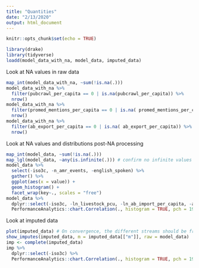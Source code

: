 ```yaml
---
title: "Quantities"
date: "2/13/2020"
output: html_document
---
```


```r
knitr::opts_chunk$set(echo = TRUE)
```

```r
library(drake)
library(tidyverse)
loadd(model_data_with_na, model_data, imputed_data)
```

Look at NA values in raw data
```r
map_int(model_data_with_na, ~sum(!is.na(.)))
model_data_with_na %>% 
  filter(pubcrawl_per_capita == 0 | is.na(pubcrawl_per_capita)) %>%
  nrow()
model_data_with_na %>% 
  filter(promed_mentions_per_capita == 0 | is.na( promed_mentions_per_capita)) %>%
  nrow()
model_data_with_na %>% 
  filter(ab_export_per_capita == 0 | is.na( ab_export_per_capita)) %>%
  nrow()

```

Look at NA values and distributions  post-NA processing

```r
map_int(model_data, ~sum(!is.na(.)))
map_lgl(model_data, ~any(is.infinite(.))) # confirm no infinite values
model_data %>%
  select(-iso3c, -n_amr_events, -english_spoken) %>%
  gather() %>%
  ggplot(aes(x = value)) +
  geom_histogram() + 
  facet_wrap(key~., scales = "free")
model_data %>%
  dplyr::select(-iso3c, -ln_livestock_pcu, -ln_ab_import_per_capita, -ab_export_bin, -english_spoken) %>%
  PerformanceAnalytics::chart.Correlation(., histogram = TRUE, pch = 19, method = "spearman")

```

Look at imputed data

```r
plot(imputed_data) # On convergence, the different streams should be freely intermingled with one another, without showing any definite trends. Convergence is diagnosed when the variance between different sequences is no larger than the variance within each individual sequence.
show_imputes(imputed_data, m = imputed_data[["m"]], raw = model_data)
imp <- complete(imputed_data)
imp %>%
  dplyr::select(-iso3c) %>%
  PerformanceAnalytics::chart.Correlation(., histogram = TRUE, pch = 19, method = "spearman")
```

